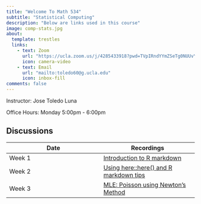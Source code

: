 ```yaml
---
title: "Welcome To Math 534"
subtitle: "Statistical Computing"
description: "Below are links used in this course"
image: comp-stats.jpg
about:
  template: trestles
  links:
    - text: Zoom
      url: "https://ucla.zoom.us/j/4285433918?pwd=TVpIRndYYmZSeTg0NUUvYlhTWllUQT09"
      icon: camera-video
    - text: Email
      url: "mailto:toledo60@g.ucla.edu"
      icon: inbox-fill
comments: false
---
```


Instructor: Jose Toledo Luna

Office Hours: Monday 5:00pm - 6:00pm

## Discussions

| **Date** | Recordings |
|----|----|
| Week 1 | [Introduction to R markdown](https://ucla.zoom.us/rec/share/QnNfjnWvKHQjK9jAylwjlFf9TMHN45kSscYopm9hbcE3IfgU3EV_tVTDufbR2dTc.HoSMTCEiaDbWy9NZ) |
| Week 2| [Using here::here() and R markdown tips](https://ucla.zoom.us/rec/share/OV33z9c0dyAjOdRwkyv3NmTgXfsEfZF5IaEu8sDTl7GW0N7MRUh6tv4xx58doD7-.QfdyKDeSBJNPrjXm)|
| Week 3| [MLE: Poisson using Newton's Method](https://ucla.zoom.us/rec/share/8cQUcgjT3I9sHP_ldY46g1cplK38bXXU8Y_PUV1ZfEnUBWCjNAl3St-0MAlnl3yY.ZvqFaINBeD-q8dmZ) |
